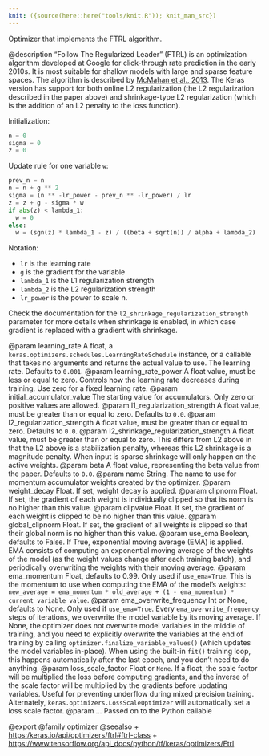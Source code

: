 ```yaml
---
knit: ({source(here::here("tools/knit.R")); knit_man_src})
---
```

Optimizer that implements the FTRL algorithm.

@description
"Follow The Regularized Leader" (FTRL) is an optimization algorithm
developed at Google for click-through rate prediction in the early 2010s. It
is most suitable for shallow models with large and sparse feature spaces.
The algorithm is described by
[McMahan et al., 2013](https://research.google.com/pubs/archive/41159.pdf).
The Keras version has support for both online L2 regularization
(the L2 regularization described in the paper
above) and shrinkage-type L2 regularization
(which is the addition of an L2 penalty to the loss function).

Initialization:

```python
n = 0
sigma = 0
z = 0
```

Update rule for one variable `w`:

```python
prev_n = n
n = n + g ** 2
sigma = (n ** -lr_power - prev_n ** -lr_power) / lr
z = z + g - sigma * w
if abs(z) < lambda_1:
  w = 0
else:
  w = (sgn(z) * lambda_1 - z) / ((beta + sqrt(n)) / alpha + lambda_2)
```

Notation:

- `lr` is the learning rate
- `g` is the gradient for the variable
- `lambda_1` is the L1 regularization strength
- `lambda_2` is the L2 regularization strength
- `lr_power` is the power to scale n.

Check the documentation for the `l2_shrinkage_regularization_strength`
parameter for more details when shrinkage is enabled, in which case gradient
is replaced with a gradient with shrinkage.

@param learning_rate A float, a
    `keras.optimizers.schedules.LearningRateSchedule` instance, or
    a callable that takes no arguments and returns the actual value to
    use. The learning rate. Defaults to `0.001`.
@param learning_rate_power A float value, must be less or equal to zero.
    Controls how the learning rate decreases during training. Use zero
    for a fixed learning rate.
@param initial_accumulator_value The starting value for accumulators. Only
    zero or positive values are allowed.
@param l1_regularization_strength A float value, must be greater than or equal
    to zero. Defaults to `0.0`.
@param l2_regularization_strength A float value, must be greater than or equal
    to zero. Defaults to `0.0`.
@param l2_shrinkage_regularization_strength A float value, must be greater
    than or equal to zero. This differs from L2 above in that the L2
    above is a stabilization penalty, whereas this L2 shrinkage is a
    magnitude penalty. When input is sparse shrinkage will only happen
    on the active weights.
@param beta A float value, representing the beta value from the paper.
    Defaults to `0.0`.
@param name String. The name to use
  for momentum accumulator weights created by
  the optimizer.
@param weight_decay Float. If set, weight decay is applied.
@param clipnorm Float. If set, the gradient of each weight is individually
  clipped so that its norm is no higher than this value.
@param clipvalue Float. If set, the gradient of each weight is clipped to be
  no higher than this value.
@param global_clipnorm Float. If set, the gradient of all weights is clipped
  so that their global norm is no higher than this value.
@param use_ema Boolean, defaults to False. If True, exponential moving average
  (EMA) is applied. EMA consists of computing an exponential moving
  average of the weights of the model (as the weight values change after
  each training batch), and periodically overwriting the weights with
  their moving average.
@param ema_momentum Float, defaults to 0.99. Only used if `use_ema=True`.
  This is the momentum to use when computing
  the EMA of the model's weights:
  `new_average = ema_momentum * old_average + (1 - ema_momentum) *
  current_variable_value`.
@param ema_overwrite_frequency Int or None, defaults to None. Only used if
  `use_ema=True`. Every `ema_overwrite_frequency` steps of iterations,
  we overwrite the model variable by its moving average.
  If None, the optimizer
  does not overwrite model variables in the middle of training, and you
  need to explicitly overwrite the variables at the end of training
  by calling `optimizer.finalize_variable_values()`
  (which updates the model
  variables in-place). When using the built-in `fit()` training loop,
  this happens automatically after the last epoch,
  and you don't need to do anything.
@param loss_scale_factor Float or `None`. If a float, the scale factor will
  be multiplied the loss before computing gradients, and the inverse of
  the scale factor will be multiplied by the gradients before updating
  variables. Useful for preventing underflow during mixed precision
  training. Alternately, `keras.optimizers.LossScaleOptimizer` will
  automatically set a loss scale factor.
@param ... Passed on to the Python callable

@export
@family optimizer
@seealso
+ <https:/keras.io/api/optimizers/ftrl#ftrl-class>
+ <https://www.tensorflow.org/api_docs/python/tf/keras/optimizers/Ftrl>
